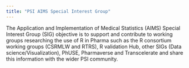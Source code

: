 ```yaml
---
title: "PSI AIMS Special Interest Group"
---
```


The Application and Implementation of Medical Statistics (AIMS) 
Special Interest Group (SIG) objective is to support and contribute
to working groups researching the use of R in Pharma such as the R consortium
working groups (CSRMLW and RTRS), R validation Hub, other SIGs
(Data science/Visualization), PhUSE, Pharmaverse and Transcelerate and share
this information with the wider PSI community.
